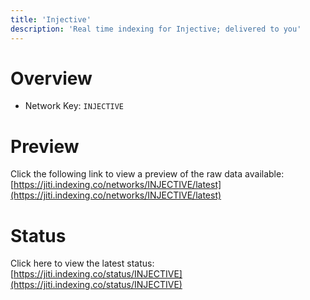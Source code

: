 ```yaml
---
title: 'Injective'
description: 'Real time indexing for Injective; delivered to you'
---
```


# Overview
- Network Key: `INJECTIVE`

# Preview
Click the following link to view a preview of the raw data available: [https://jiti.indexing.co/networks/INJECTIVE/latest](https://jiti.indexing.co/networks/INJECTIVE/latest)

# Status
Click here to view the latest status: [https://jiti.indexing.co/status/INJECTIVE](https://jiti.indexing.co/status/INJECTIVE)
